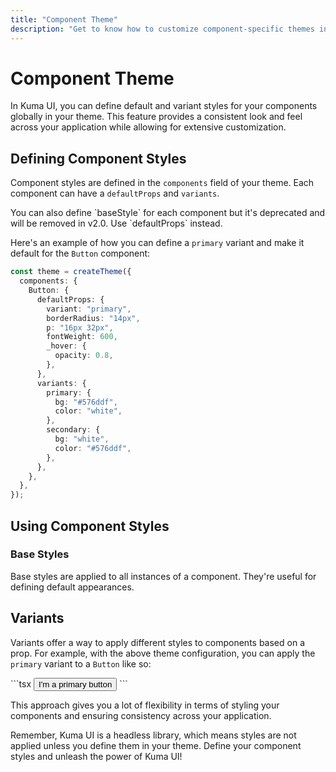 ```yaml
---
title: "Component Theme"
description: "Get to know how to customize component-specific themes in Kuma UI"
---
```



# Component Theme

In Kuma UI, you can define default and variant styles for your components globally in your theme. This feature provides a consistent look and feel across your application while allowing for extensive customization.

## Defining Component Styles

Component styles are defined in the `components` field of your theme. Each component can have a `defaultProps` and `variants`.

<Callout type="warning">
  You can also define `baseStyle` for each component but it's deprecated and
  will be removed in v2.0. Use `defaultProps` instead.
</Callout>

Here's an example of how you can define a `primary` variant and make it default for the `Button` component:

```ts
const theme = createTheme({
  components: {
    Button: {
      defaultProps: {
        variant: "primary",
        borderRadius: "14px",
        p: "16px 32px",
        fontWeight: 600,
        _hover: {
          opacity: 0.8,
        },
      },
      variants: {
        primary: {
          bg: "#576ddf",
          color: "white",
        },
        secondary: {
          bg: "white",
          color: "#576ddf",
        },
      },
    },
  },
});
```

## Using Component Styles

### Base Styles

Base styles are applied to all instances of a component. They're useful for defining default appearances.

## Variants

Variants offer a way to apply different styles to components based on a prop. For example, with the above theme configuration, you can apply the `primary` variant to a `Button` like so:

<ExampleContainer>
  <PrimaryButton />
</ExampleContainer>
```tsx
<Button variant="primary">I'm a primary button</Button>
```

This approach gives you a lot of flexibility in terms of styling your components and ensuring consistency across your application.

Remember, Kuma UI is a headless library, which means styles are not applied unless you define them in your theme. Define your component styles and unleash the power of Kuma UI!
